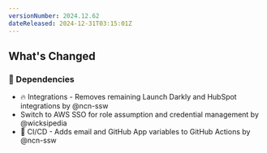 ```yaml
---
versionNumber: 2024.12.62
dateReleased: 2024-12-31T03:15:01Z
---
```


## What's Changed
### 👒 Dependencies
* 🔥 Integrations - Removes remaining Launch Darkly and HubSpot integrations by @ncn-ssw
* Switch to AWS SSO for role assumption and credential management by @wicksipedia
* 🧱 CI/CD - Adds email and GitHub App variables to GitHub Actions by @ncn-ssw

